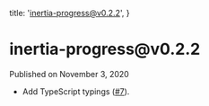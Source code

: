 
  title: 'inertia-progress@v0.2.2',
}

<h1>inertia-progress@v0.2.2</h1>

<div className="-mt-8 mb-12 text-base font-medium text-gray-600">Published on November 3, 2020</div>

- Add TypeScript typings ([#7](https://github.com/inertiajs/progress/pull/7)).
